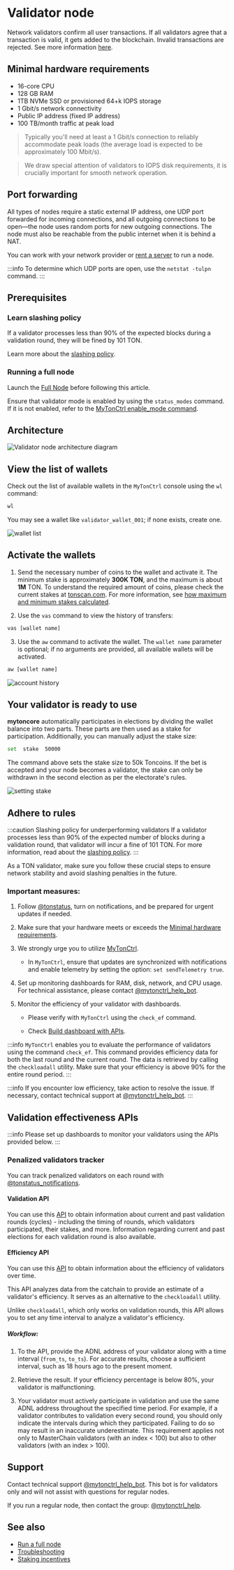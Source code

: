 
# Validator node

Network validators confirm all user transactions. If all validators agree that a transaction is valid, it gets added to the blockchain. Invalid transactions are rejected. See more information [here](https://ton.org/validators).

## Minimal hardware requirements

- 16-core CPU
- 128 GB RAM
- 1TB NVMe SSD or provisioned 64+k IOPS storage
- 1 Gbit/s network connectivity
- Public IP address (fixed IP address)
- 100 TB/month traffic at peak load

> Typically you'll need at least a 1 Gbit/s connection to reliably accommodate peak loads (the average load is expected to be approximately 100 Mbit/s).

> We draw special attention of validators to IOPS disk requirements, it is crucially important for smooth network operation.

## Port forwarding

All types of nodes require a static external IP address, one UDP port forwarded for incoming connections, and all outgoing connections to be open—the node uses random ports for new outgoing connections. The node must also be reachable from the public internet when it is behind a NAT.

You can work with your network provider or [rent a server](/v3/guidelines/nodes/running-nodes/full-node#recommended-providers) to run a node.

:::info
To determine which UDP ports are open, use the `netstat -tulpn` command.
:::

## Prerequisites

### Learn slashing policy

If a validator processes less than 90% of the expected blocks during a validation round, they will be fined by 101 TON.

Learn more about the [slashing policy](/v3/documentation/infra/nodes/validation/staking-incentives#decentralized-system-of-penalties).

### Running a full node

Launch the [Full Node](/v3/guidelines/nodes/running-nodes/full-node) before following this article.

Ensure that validator mode is enabled by using the `status_modes` command. If it is not enabled, refer to the [MyTonCtrl enable_mode command](/v3/documentation/infra/nodes/mytonctrl/mytonctrl-overview#enable_mode).

## Architecture

![Validator node architecture diagram](/img/nominator-pool/hot-wallet.png)

## View the list of wallets

Check out the list of available wallets in the `MyTonCtrl` console using the `wl` command:

```sh
wl
```

You may see a wallet like `validator_wallet_001`; if none exists, create one.

![wallet list](/img/docs/nodes-validator/manual-ubuntu_mytonctrl-wl_ru.png)

## Activate the wallets

1. Send the necessary number of coins to the wallet and activate it. The minimum stake is approximately **300K TON**, and the maximum is about **1M** TON. To understand the required amount of coins, please check the current stakes at [tonscan.com](https://tonscan.com/validation). For  more information, see [how maximum and minimum stakes calculated](/v3/documentation/infra/nodes/validation/staking-incentives#values-of-stakes-max-effective-stake).

2. Use the `vas` command to view the history of transfers:

```sh
vas [wallet name]
```

3. Use the `aw` command to activate the wallet. The `wallet name` parameter is optional; if no arguments are provided, all available wallets will be activated.

```sh
aw [wallet name]
```

![account history](/img/docs/nodes-validator/manual-ubuntu_mytonctrl-vas-aw_ru.png)

## Your validator is ready to use

**mytoncore** automatically participates in elections by dividing the wallet balance into two parts. These parts are then used as a stake for participation. Additionally, you can manually adjust the stake size:

```sh
set  stake  50000
```

The command above sets the stake size to 50k Toncoins. If the bet is accepted and your node becomes a validator, the stake can only be withdrawn in the second election as per the electorate's rules.

![setting stake](/img/docs/nodes-validator/manual-ubuntu_mytonctrl-set_ru.png)

## Adhere to rules

:::caution Slashing policy for underperforming validators
If a validator processes less than 90% of the expected number of blocks during a validation round, that validator will incur a fine of 101 TON. For more information, read about the [slashing policy](/v3/documentation/infra/nodes/validation/staking-incentives#decentralized-system-of-penalties).
:::

As a TON validator, make sure you follow these crucial steps to ensure network stability and avoid slashing penalties in the future.

### Important measures:

1. Follow [@tonstatus](https://t.me/tonstatus), turn on notifications, and be prepared for urgent updates if needed.

2. Make sure that your hardware meets or exceeds the [Minimal hardware requirements](/v3/guidelines/nodes/running-nodes/validator-node#minimal-hardware-requirements).

3. We strongly urge you to utilize [MyTonCtrl](https://github.com/ton-blockchain/mytonctrl).

   - In `MyTonCtrl`, ensure that updates are synchronized with notifications and enable telemetry by setting the option: `set sendTelemetry true`.

4. Set up monitoring dashboards for RAM, disk, network, and CPU usage. For technical assistance, please contact [@mytonctrl_help_bot](https://t.me/mytonctrl_help_bot).

5. Monitor the efficiency of your validator with dashboards.

   - Please verify with `MyTonCtrl` using the `check_ef` command.

   - Check [Build dashboard with APIs](/v3/guidelines/nodes/running-nodes/validator-node#validation-effectiveness-apis).

:::info
`MyTonCtrl` enables you to evaluate the performance of validators using the command `check_ef`. This command provides efficiency data for both the last round and the current round. The data is retrieved by calling the `checkloadall` utility. Make sure that your efficiency is above 90% for the entire round period.
:::

:::info
If you encounter low efficiency, take action to resolve the issue. If necessary, contact technical support at [@mytonctrl_help_bot](https://t.me/mytonctrl_help_bot).
:::

## Validation effectiveness APIs

:::info
Please set up dashboards to monitor your validators using the APIs provided below.
:::

### Penalized validators tracker

You can track penalized validators on each round with [@tonstatus_notifications](https://t.me/tonstatus_notifications).

#### Validation API

You can use this [API](https://elections.toncenter.com/docs) to obtain information about current and past validation rounds (cycles) - including the timing of rounds, which validators participated, their stakes, and more. Information regarding current and past elections for each validation round is also available.

#### Efficiency API

You can use this [API](https://toncenter.com/api/qos/index.html#/) to obtain information about the efficiency of validators over time.

This API analyzes data from the catchain to provide an estimate of a validator's efficiency. It serves as an alternative to the `checkloadall` utility.

Unlike `checkloadall`, which only works on validation rounds, this API allows you to set any time interval to analyze a validator's efficiency.

##### Workflow:

1. To the API, provide the ADNL address of your validator along with a time interval (`from_ts`, `to_ts`). For accurate results, choose a sufficient interval, such as 18 hours ago to the present moment.

2. Retrieve the result. If your efficiency percentage is below 80%, your validator is malfunctioning.

3. Your validator must actively participate in validation and use the same ADNL address throughout the specified time period. For example, if a validator contributes to validation every second round, you should only indicate the intervals during which they participated. Failing to do so may result in an inaccurate underestimate. This requirement applies not only to MasterChain validators (with an index \< 100) but also to other validators (with an index > 100).

## Support

Contact technical support [@mytonctrl_help_bot](https://t.me/mytonctrl_help_bot). This bot is for validators only and will not assist with questions for regular nodes.

If you run a regular node, then contact the group: [@mytonctrl_help](https://t.me/mytonctrl_help).

## See also

- [Run a full node](/v3/guidelines/nodes/running-nodes/full-node)
- [Troubleshooting](/v3/guidelines/nodes/nodes-troubleshooting)
- [Staking incentives](/v3/documentation/infra/nodes/validation/staking-incentives)

<Feedback />
